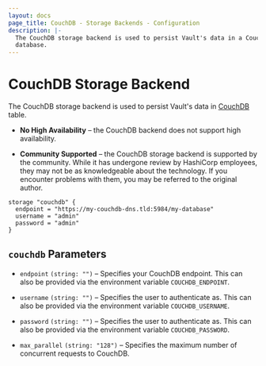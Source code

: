 ```yaml
---
layout: docs
page_title: CouchDB - Storage Backends - Configuration
description: |-
  The CouchDB storage backend is used to persist Vault's data in a CouchDB
  database.
---
```


# CouchDB Storage Backend

The CouchDB storage backend is used to persist Vault's data in
[CouchDB][couchdb] table.

- **No High Availability** – the CouchDB backend does not support high
  availability.

- **Community Supported** – the CouchDB storage backend is supported by the
  community. While it has undergone review by HashiCorp employees, they may not
  be as knowledgeable about the technology. If you encounter problems with them,
  you may be referred to the original author.

```hcl
storage "couchdb" {
  endpoint = "https://my-couchdb-dns.tld:5984/my-database"
  username = "admin"
  password = "admin"
}
```

## `couchdb` Parameters

- `endpoint` `(string: "")` – Specifies your CouchDB endpoint. This can also be
  provided via the environment variable `COUCHDB_ENDPOINT`.

- `username` `(string: "")` – Specifies the user to authenticate as. This can
  also be provided via the environment variable `COUCHDB_USERNAME`.

- `password` `(string: "")` – Specifies the user to authenticate as. This can
  also be provided via the environment variable `COUCHDB_PASSWORD`.

- `max_parallel` `(string: "128")` – Specifies the maximum number of concurrent
  requests to CouchDB.

[couchdb]: http://couchdb.apache.org/
